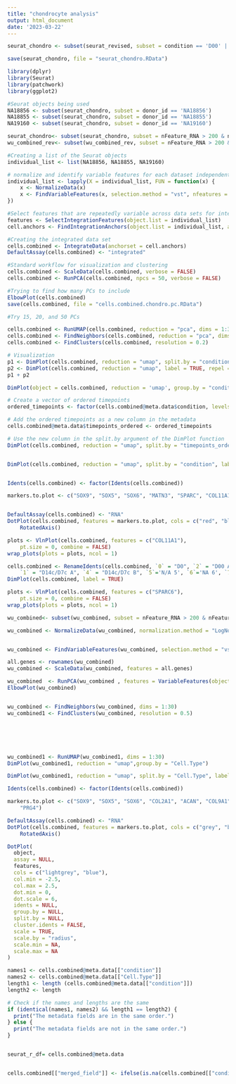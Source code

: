 ```yaml
---
title: "chondrocyte analysis"
output: html_document
date: '2023-03-22'
---
```



```r
seurat_chondro <- subset(seurat_revised, subset = condition == 'D00' | condition == 'D0' | condition == 'D7c' | condition == 'D14c')

save(seurat_chondro, file = "seurat_chondro.RData")

library(dplyr)
library(Seurat)
library(patchwork)
library(ggplot2)

#Seurat objects being used
NA18856 <- subset(seurat_chondro, subset = donor_id == 'NA18856')
NA18855 <- subset(seurat_chondro, subset = donor_id == 'NA18855')
NA19160 <- subset(seurat_chondro, subset = donor_id == 'NA19160')

seurat_chondro<- subset(seurat_chondro, subset = nFeature_RNA > 200 & nFeature_RNA < 6000 & percent.mt < 5)
wu_combined_rev<- subset(wu_combined_rev, subset = nFeature_RNA > 200 & nFeature_RNA < 6000 & percent.mt < 5)

#Creating a list of the Seurat objects
individual_list <- list(NA18856, NA18855, NA19160)

# normalize and identify variable features for each dataset independently
individual_list <- lapply(X = individual_list, FUN = function(x) {
    x <- NormalizeData(x)
    x <- FindVariableFeatures(x, selection.method = "vst", nfeatures = 2000)
})

#Select features that are repeatedly variable across data sets for integration
features <- SelectIntegrationFeatures(object.list = individual_list)
cell.anchors <- FindIntegrationAnchors(object.list = individual_list, anchor.features = features)

#Creating the integrated data set
cells.combined <- IntegrateData(anchorset = cell.anchors)
DefaultAssay(cells.combined) <- "integrated"

#Standard workflow for visualization and clustering 
cells.combined <- ScaleData(cells.combined, verbose = FALSE)
cells.combined <- RunPCA(cells.combined, npcs = 50, verbose = FALSE)

#Trying to find how many PCs to include
ElbowPlot(cells.combined)
save(cells.combined, file = "cells.combined.chondro.pc.RData")

#Try 15, 20, and 50 PCs

cells.combined <- RunUMAP(cells.combined, reduction = "pca", dims = 1:30)
cells.combined <- FindNeighbors(cells.combined, reduction = "pca", dims = 1:30)
cells.combined <- FindClusters(cells.combined, resolution = 0.2)

# Visualization
p1 <- DimPlot(cells.combined, reduction = "umap", split.by = "condition")
p2 <- DimPlot(cells.combined, reduction = "umap", label = TRUE, repel = TRUE)
p1 + p2

DimPlot(object = cells.combined, reduction = 'umap', group.by = "condition",cols = c("D7c" = rgb(253, 93, 93, maxColorValue = 255), "D00" = rgb(186, 85, 211, maxColorValue=255), c("D0" = rgb(218, 75, 180, maxColorValue = 255),"Wu_chondrogenic_pellet_d7"=rgb(211,211,211, maxColorValue = 255), "Wu_chondrogenic_pellet_d14"=rgb(132,136,132, maxColorValue = 255), "Wu_chondrogenic_pellet_d28"=rgb(113,121,126, maxColorValue = 255), "Wu_chondrogenic_pellet_d42"=rgb(54,69,79, maxColorValue = 255) ,"D14c" = rgb(254, 192, 0, maxColorValue = 255))))

# Create a vector of ordered timepoints
ordered_timepoints <- factor(cells.combined@meta.data$condition, levels = c("D00", "D0", "D7c", "D14c"), ordered = TRUE)

# Add the ordered timepoints as a new column in the metadata
cells.combined@meta.data$timepoints_ordered <- ordered_timepoints

# Use the new column in the split.by argument of the DimPlot function
DimPlot(cells.combined, reduction = "umap", split.by = "timepoints_ordered", label=TRUE)


DimPlot(cells.combined, reduction = "umap", split.by = "condition", label=TRUE)


Idents(cells.combined) <- factor(Idents(cells.combined))

markers.to.plot <- c("SOX9", "SOX5", "SOX6", "MATN3", "SPARC", "COL11A1")


DefaultAssay(cells.combined) <- "RNA"
DotPlot(cells.combined, features = markers.to.plot, cols = c("red", "blue"), dot.scale = 8) +
    RotatedAxis()

plots <- VlnPlot(cells.combined, features = c("COL11A1"),
    pt.size = 0, combine = FALSE)
wrap_plots(plots = plots, ncol = 1)

cells.combined <- RenameIdents(cells.combined, `0` = "D0", `2` = "D00 A", `3` = "D00 B",
    `1` = "D14c/D7c A", `4` = "D14c/D7c B", `5`='N/A 5', `6`='NA 6', `7`='NA 7', `8`='NA 8' )
DimPlot(cells.combined, label = TRUE)

plots <- VlnPlot(cells.combined, features = c("SPARC6"),
    pt.size = 0, combine = FALSE)
wrap_plots(plots = plots, ncol = 1)
```

```r
wu_combined<- subset(wu_combined, subset = nFeature_RNA > 200 & nFeature_RNA < 6000 & percent.mt < 5)

wu_combined <- NormalizeData(wu_combined, normalization.method = "LogNormalize", scale.factor = 10000)


wu_combined <- FindVariableFeatures(wu_combined, selection.method = "vst", nfeatures = 2000)

all.genes <- rownames(wu_combined)
wu_combined <- ScaleData(wu_combined, features = all.genes)

wu_combined  <- RunPCA(wu_combined , features = VariableFeatures(object = wu_combined ))
ElbowPlot(wu_combined)


wu_combined <- FindNeighbors(wu_combined, dims = 1:30)
wu_combined1 <- FindClusters(wu_combined, resolution = 0.5)






wu_combined1 <- RunUMAP(wu_combined1, dims = 1:30)
DimPlot(wu_combined1, reduction = "umap",group.by = "Cell.Type")

DimPlot(wu_combined1, reduction = "umap", split.by = "Cell.Type", label=TRUE)

Idents(cells.combined) <- factor(Idents(cells.combined))

markers.to.plot <- c("SOX9", "SOX5", "SOX6", "COL2A1", "ACAN", "COL9A1", "MATN3", "SPARC", "COL11A1",
    "PRG4")

DefaultAssay(cells.combined) <- "RNA"
DotPlot(cells.combined, features = markers.to.plot, cols = c("grey", "blue"), dot.scale = 8, col.min=0) +
    RotatedAxis()

DotPlot(
  object,
  assay = NULL,
  features,
  cols = c("lightgrey", "blue"),
  col.min = -2.5,
  col.max = 2.5,
  dot.min = 0,
  dot.scale = 6,
  idents = NULL,
  group.by = NULL,
  split.by = NULL,
  cluster.idents = FALSE,
  scale = TRUE,
  scale.by = "radius",
  scale.min = NA,
  scale.max = NA
)

```


```r
names1 <- cells.combined@meta.data[["condition"]]
names2 <- cells.combined@meta.data[["Cell.Type"]]
length1 <- length (cells.combined@meta.data[["condition"]])
length2 <- length

# Check if the names and lengths are the same
if (identical(names1, names2) && length1 == length2) {
  print("The metadata fields are in the same order.")
} else {
  print("The metadata fields are not in the same order.")
}


seurat_r_df= cells.combined@meta.data


cells.combined[["merged_field"]] <- ifelse(is.na(cells.combined[["condition"]]), cells.combined[["Cell.Type"]], cells.combined[["condition"]])

```



